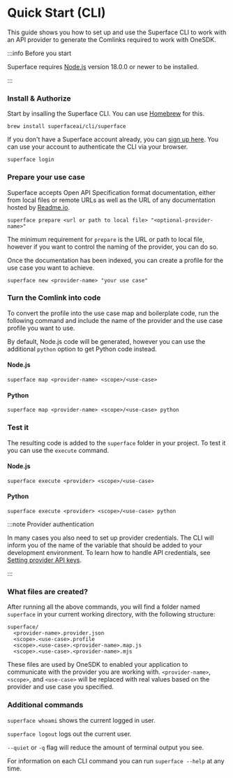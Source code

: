 # Quick Start (CLI)

This guide shows you how to set up and use the Superface CLI to work with an API provider to generate the Comlinks required to work with OneSDK.

:::info Before you start

Superface requires [Node.js](https://nodejs.dev/) version 18.0.0 or newer to be installed.

:::

<div class="count-steps-h3">

### Install & Authorize

Start by insalling the Superface CLI. You can use [Homebrew](https://brew.sh/) for this.

```shell
brew install superfaceai/cli/superface
```

If you don't have a Superface account already, you can [sign up here](https://superface.ai/create-account). You can use your account to authenticate the CLI via your browser.

```shell
superface login
```

### Prepare your use case

Superface accepts Open API Specification format documentation, either from local files or remote URLs as well as the URL of any documentation hosted by [Readme.io](https://readme.io).

```shell
superface prepare <url or path to local file> "<optional-provider-name>"
```

The minimum requirement for `prepare` is the URL or path to local file, however if you want to control the naming of the provider, you can do so.

Once the documentation has been indexed, you can create a profile for the use case you want to achieve.

```shell
superface new <provider-name> "your use case"
```

### Turn the Comlink into code

To convert the profile into the use case map and boilerplate code, run the following command and include the name of the provider and the use case profile you want to use.

By default, Node.js code will be generated, however you can use the additional `python` option to get Python code instead.

#### Node.js

```shell
superface map <provider-name> <scope>/<use-case>
```

#### Python

```shell
superface map <provider-name> <scope>/<use-case> python
```

### Test it

The resulting code is added to the `superface` folder in your project. To test it you can use the `execute` command.

#### Node.js

```shell
superface execute <provider> <scope>/<use-case>
```

#### Python

```shell
superface execute <provider> <scope>/<use-case> python
```

:::note Provider authentication

In many cases you also need to set up provider credentials. The CLI will inform you of the name of the variable that should be added to your development environment. To learn how to handle API credentials, see [Setting provider API keys](../guides/api-keys.md).

:::

### What files are created?

After running all the above commands, you will find a folder named `superface` in your current working directory, with the following structure:

```shell
superface/
  <provider-name>.provider.json
  <scope>.<use-case>.profile
  <scope>.<use-case>.<provider-name>.map.js
  <scope>.<use-case>.<provider-name>.mjs
```

These files are used by OneSDK to enabled your application to communicate with the provider you are working with. `<provider-name>`, `<scope>`, and `<use-case>` will be replaced with real values based on the provider and use case you specified.

### Additional commands

`superface whoami` shows the current logged in user.

`superface logout` logs out the current user.

`--quiet` or `-q` flag will reduce the amount of terminal output you see.

For information on each CLI command you can run `superface --help` at any time.

</div>
